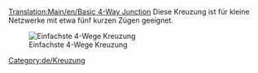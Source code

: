 [[Translation:Main/en/Basic 4-Way Junction]]{{de/Kreuzungsmenü}}
Diese Kreuzung ist für kleine Netzwerke mit etwa fünf kurzen Zügen geeignet.

[[File:en/Basic4.png|none|frame|Einfachste 4-Wege Kreuzung]]

{{Template:Kreuzungskriterien/De|Billig|0|0|0|1|0|0|1|1|0|0|0||Ausgefallene Züge blockieren die gesamte Kreuzung.|
*Kann nur einen Zug auf einmal handhaben. (Kann durch [[Main/en/Signale/De#Pfadsignale|Pfadsignale]] gelöst werden.)
*Verursacht Verkehrsrückstand. 
}}

[[Category:de/Kreuzung]]